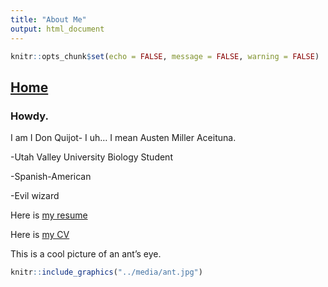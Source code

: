 ```yaml
---
title: "About Me"
output: html_document
---
```


```r
knitr::opts_chunk$set(echo = FALSE, message = FALSE, warning = FALSE)
```
## [Home](https://amaceituna.github.io/)

### Howdy.

I am I Don Quijot- I uh... I mean Austen Miller Aceituna.

-Utah Valley University Biology Student

-Spanish-American

-Evil wizard

Here is [my resume](https://AMAceituna.github.io/Media/resume_website.pdf)

Here is [my CV](https://AMAceituna.github.io/Media/CVwebsite.pdf)

This is a cool picture of an ant's eye.

```r
knitr::include_graphics("../media/ant.jpg")
```



